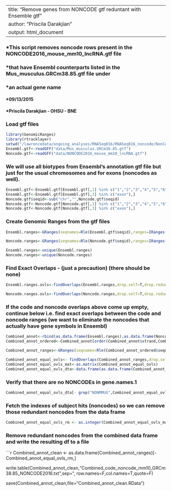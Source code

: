
---
title: "Remove genes from NONCODE gtf reduntant with Ensemble gtf"
author: "Priscila Darakjian"
output: html_document
---

### *This script removes noncode rows present in the NONCODE2016_mouse_mm10_lncRNA.gtf file
### *that have Ensembl counterparts listed in the Mus_musculus.GRCm38.85.gtf file under
### *an actual gene name
#### *09/13/2015
#### *Priscila Darakjian - OHSU - BNE

### Load gtf files
```r
library(GenomicRanges)
library(rtracklayer)
setwd("/lawrencedata/ongoing_analyses/RNASeq016/RNASeq016_noncode/NonCode_Analysis_2016")
Ensembl.gtf<-readGFF("data/Mus_musculus.GRCm38.85.gtf")
Noncode.gtf<-readGFF("data/NONCODE2016_mouse_mm10_lncRNA.gtf")
```

### We will use all biotypes from Ensembl's annotation gtf file but just for the usual chromosomes and for exons (noncodes as well). 
```r
Ensembl.gtf<-Ensembl.gtf[Ensembl.gtf[,1] %in% c("1","2","3","4","5","6","7","8","9","10","11","12","13","14","15","16","17","18","19","X","Y"),]
Ensembl.gtf<-Ensembl.gtf[Ensembl.gtf[,3] %in% c("exon"),]   
Noncode.gtf$seqid<-sub("chr","",Noncode.gtf$seqid)
Noncode.gtf<-Noncode.gtf[Noncode.gtf[,1] %in% c("1","2","3","4","5","6","7","8","9","10","11","12","13","14","15","16","17","18","19","X","Y"),]
Noncode.gtf<-Noncode.gtf[Noncode.gtf[,3] %in% c("exon"),]                           
```

### Create Genomic Ranges from the gtf files
```r
Ensembl.ranges<-GRanges(seqnames=Rle(Ensembl.gtf$seqid),ranges=IRanges(start=Ensembl.gtf$start,end=Ensembl.gtf$end),strand=Ensembl.gtf$strand,gene_name=Ensembl.gtf$gene_name,biotype=Ensembl.gtf$gene_biotype)

Noncode.ranges<-GRanges(seqnames=Rle(Noncode.gtf$seqid),ranges=IRanges(start=Noncode.gtf$start,end=Noncode.gtf$end),strand=Noncode.gtf$strand,gene_name=Noncode.gtf$gene_id,biotype="noncode")

Ensembl.ranges<-unique(Ensembl.ranges)
Noncode.ranges<-unique(Noncode.ranges)
```
### Find Exact Overlaps - (just a precaution) (there should be none)
```r
Ensembl.ranges.ovls<-findOverlaps(Ensembl.ranges,drop.self=T,drop.redundant=T,type="equal")

Noncode.ranges.ovls<-findOverlaps(Noncode.ranges,drop.self=T,drop.redundant=T,type="equal")
```
### If the code and noncode overlaps above come up empty, continue below i.e. find exact overlaps between the code and noncode ranges (we want to eliminate the noncodes that actually have gene symbols in Ensembl)
```r
Combined_annot<-rbind(as.data.frame(Ensembl.ranges),as.data.frame(Noncode.ranges))
Combined_annot_ordered<-Combined_annot[order(Combined_annot$strand,Combined_annot$seqnames,Combined_annot$start),]

Combined_annot_ranges<-GRanges(seqnames=Rle(Combined_annot_ordered$seqnames),ranges=IRanges(start=Combined_annot_ordered$start,end=Combined_annot_ordered$end),strand=Combined_annot_ordered$strand,gene.names=Combined_annot_ordered$gene_name,biotype=Combined_annot_ordered$biotype)

Combined_annot_equal_ovls<- findOverlaps(Combined_annot_ranges,drop.self=T,drop.redundant=T,type="equal")
Combined_annot_equal_ovls_mat<-as.matrix(Combined_annot_equal_ovls)
Combined_annot_equal_ovls_dta<-data.frame(as.data.frame(Combined_annot_ranges)[Combined_annot_equal_ovls_mat[,1],],as.data.frame(Combined_annot_ranges)[Combined_annot_equal_ovls_mat[,2],])
```
### Verify that there are no NONCODEs in gene.names.1
```r
Combined_annot_equal_ovls_dta[- grep("NONMMUG",Combined_annot_equal_ovls_dta$gene.names.1),] # should return no rows
```
### Fetch the indexes of subject hits (noncodes) so we can remove those redundant noncodes from the data frame
```r
Combined_annot_equal_ovls_rm <- as.integer(Combined_annot_equal_ovls_mat[,2])
```
### Remove redundant noncodes from the combined data frame and write the resulting df to a file
```r
Combined_annot_clean <- as.data.frame(Combined_annot_ranges)[- Combined_annot_equal_ovls_rm,]

write.table(Combined_annot_clean,"Combined_code_noncode_mm10_GRCm38.85_NONCODE2016.txt",sep="\t", row.names=F,col.names=T,quote=F)

save(Combined_annot_clean,file="Combined_annot_clean.RData")
